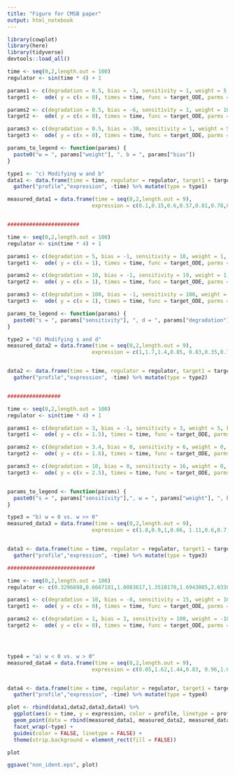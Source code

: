 ```yaml
---
title: "Figure for CMSB paper"
output: html_notebook
---
```



```r
library(cowplot)
library(here)
library(tidyverse)
devtools::load_all()
```

```r
time <- seq(0,2,length.out = 100)
regulator <- sin(time * 4) + 1

params1 <- c(degradation = 0.5, bias = -3, sensitivity = 1, weight = 5, basal_transcription = 0, protein = approxfun(time, regulator, rule=2));
target1 <-  ode( y = c(x = 0), times = time, func = target_ODE, parms = params1, method = "ode45")[,"x"];

params2 <- c(degradation = 0.5, bias = -6, sensitivity = 1, weight = 10, basal_transcription = 0, protein = approxfun(time, regulator, rule=2));
target2 <-  ode( y = c(x = 0), times = time, func = target_ODE, parms = params2, method = "ode45")[,"x"];

params3 <- c(degradation = 0.5, bias = -30, sensitivity = 1, weight = 50, basal_transcription = 0, protein = approxfun(time, regulator, rule=2));
target3 <-  ode( y = c(x = 0), times = time, func = target_ODE, parms = params3, method = "ode45")[,"x"];

params_to_legend <- function(params) {
  paste0("w = ", params["weight"], ", b = ", params["bias"])
}

type1 <- "c) Modifying w and b"
data1 <- data.frame(time = time, regulator = regulator, target1 = target1, target2 = target2, target3 = target3) %>%
  gather("profile","expression", -time) %>% mutate(type = type1)

measured_data1 = data.frame(time = seq(0,2,length.out = 9), 
                           expression = c(0.1,0.15,0.6,0.57,0.81,0.78,0.48,0.61,1.1), type = type1)


#######################

time <- seq(0,2,length.out = 100)
regulator <- sin(time * 4) + 1

params1 <- c(degradation = 5, bias = -1, sensitivity = 10, weight = 1, basal_transcription = 0, protein = approxfun(time, regulator, rule=2));
target1 <-  ode( y = c(x = 1), times = time, func = target_ODE, parms = params1, method = "ode45")[,"x"];

params2 <- c(degradation = 10, bias = -1, sensitivity = 19, weight = 1, basal_transcription = 0, protein = approxfun(time, regulator, rule=2));
target2 <-  ode( y = c(x = 1), times = time, func = target_ODE, parms = params2, method = "ode45")[,"x"];

params3 <- c(degradation = 100, bias = -1, sensitivity = 180, weight = 1, basal_transcription = 0, protein = approxfun(time, regulator, rule=2));
target3 <-  ode( y = c(x = 1), times = time, func = target_ODE, parms = params3, method = "ode45")[,"x"];

params_to_legend <- function(params) {
  paste0("s = ", params["sensitivity"], ", d = ", params["degradation"])
}

type2 = "d) Modifying s and d"
measured_data2 = data.frame(time = seq(0,2,length.out = 9), 
                           expression = c(1,1.7,1.4,0.85, 0.83,0.35,0.7,1.4,1.5), type = type2)


data2 <- data.frame(time = time, regulator = regulator, target1 = target1, target2 = target2, target3 = target3) %>%
  gather("profile","expression", -time) %>% mutate(type = type2)


#################

time <- seq(0,2,length.out = 100)
regulator <- sin(time * 4) + 1

params1 <- c(degradation = 3, bias = -1, sensitivity = 3, weight = 5, basal_transcription = 0, protein = approxfun(time, regulator, rule=2));
target1 <-  ode( y = c(x = 1.5), times = time, func = target_ODE, parms = params1, method = "ode45")[,"x"];

params2 <- c(degradation = 3.4, bias = 0, sensitivity = 6, weight = 0, basal_transcription = 0, protein = approxfun(time, regulator, rule=2));
target2 <-  ode( y = c(x = 1.6), times = time, func = target_ODE, parms = params2, method = "ode45")[,"x"];

params3 <- c(degradation = 10, bias = 0, sensitivity = 16, weight = 0, basal_transcription = 0, protein = approxfun(time, regulator, rule=2));
target3 <-  ode( y = c(x = 2.5), times = time, func = target_ODE, parms = params3, method = "ode45")[,"x"];


params_to_legend <- function(params) {
  paste0("s = ", params["sensitivity"],", w = ", params["weight"], ", b = ", params["bias"], ", d = ", params["degradation"])
}

type3 = "b) w = 0 vs. w >> 0"
measured_data3 = data.frame(time = seq(0,2,length.out = 9), 
                           expression = c(1.8,0.9,1,0.66, 1.11,0.6,0.7,0.96,1.03), type = type3)


data3 <- data.frame(time = time, regulator = regulator, target1 = target1, target2 = target2, target3 = target3) %>%
  gather("profile","expression", -time) %>% mutate(type = type3)

############################

time <- seq(0,2,length.out = 100)
regulator <- c(0.3296698,0.6667181,1.0083617,1.3518170,1.6943005,2.0330289,2.3652186,2.6880862,2.9988482,3.2947213,3.5729219 ,3.8306665,4.0651718,4.2736542,4.4533304,4.6014168,4.7154822,4.7961600,4.8456619,4.8662125,4.8600365,4.8293585 ,4.7764032,4.7033952,4.6125592,4.5061198,4.3863016,4.2553294,4.1154277,3.9688212,3.8177346,3.6643924,3.5110195 ,3.3598403,3.2130795,3.0725728,2.9385992,2.8110488,2.6898117,2.5747779,2.4658374,2.3628803,2.2657967,2.1744767 ,2.0888102,2.0086873,1.9339981,1.8646326,1.8004810,1.7414331,1.6873792,1.6382092,1.5938132,1.5540812,1.5189034 ,1.4881697,1.4617702,1.4395950,1.4215341,1.4074776,1.3973155,1.3909378,1.3882347,1.3890962,1.3934123,1.4010732 ,1.4119687,1.4259843,1.4428964,1.4623727,1.4840759,1.5076691,1.5328149,1.5591763,1.5864163,1.6141975,1.6421830 ,1.6700355,1.6974179,1.7239932,1.7494242,1.7733737,1.7955046,1.8154798,1.8329622,1.8476146,1.8590998,1.8670809 ,1.8712205,1.8711817,1.8666272,1.8572200,1.8426229,1.8224987,1.7965104,1.7643208,1.7255927,1.6799891,1.6271729 ,1.5668068) * 0.5

params1 <- c(degradation = 10, bias = -8, sensitivity = 15, weight = 10, basal_transcription = 0, protein = approxfun(time, regulator, rule=2));
target1 <-  ode( y = c(x = 0), times = time, func = target_ODE, parms = params1, method = "ode45")[,"x"];

params2 <- c(degradation = 1, bias = 3, sensitivity = 100, weight = -10, basal_transcription = 0, protein = approxfun(time, regulator, rule=2));
target2 <-  ode( y = c(x = 0), times = time, func = target_ODE, parms = params2, method = "ode45")[,"x"];




type4 = "a) w < 0 vs. w > 0"
measured_data4 = data.frame(time = seq(0,2,length.out = 9), 
                           expression = c(0.05,1.62,1.44,0.83, 0.96,1.01,0.72,1.07,0.65), type = type4)


data4 <- data.frame(time = time, regulator = regulator, target1 = target1, target2 = target2) %>%
  gather("profile","expression", -time) %>% mutate(type = type4) 

plot <- rbind(data1,data2,data3,data4) %>%
  ggplot(aes(x = time, y = expression, color = profile, linetype = profile)) + geom_line() + 
  geom_point(data = rbind(measured_data1, measured_data2, measured_data3, measured_data4), aes(x=time, y = expression), inherit.aes = FALSE, color = "#ba1b1d", size = 3) +
  facet_wrap(~type) +
  guides(color = FALSE, linetype = FALSE) +
  theme(strip.background = element_rect(fill = FALSE)) 

plot

ggsave("non_ident.eps", plot)
```

